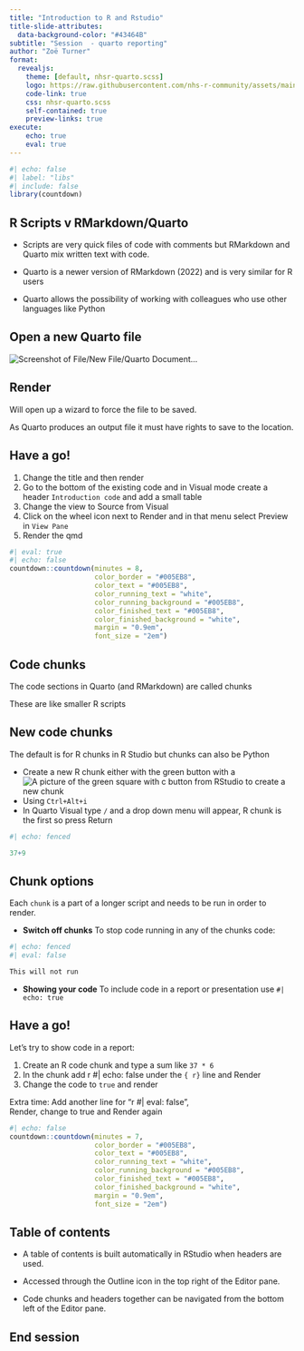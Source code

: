 ```yaml
---
title: "Introduction to R and Rstudio"
title-slide-attributes: 
  data-background-color: "#43464B"
subtitle: "Session  - quarto reporting"
author: "Zoë Turner"
format:
  revealjs:
    theme: [default, nhsr-quarto.scss]
    logo: https://raw.githubusercontent.com/nhs-r-community/assets/main/logo/nhsr-logo.svg
    code-link: true
    css: nhsr-quarto.scss
    self-contained: true
    preview-links: true
execute:
    echo: true
    eval: true
---
```


```r
#| echo: false
#| label: "libs"
#| include: false
library(countdown)
```


## R Scripts v RMarkdown/Quarto

::: incremental
- Scripts are very quick files of code with comments but RMarkdown and Quarto mix written text with code.

- Quarto is a newer version of RMarkdown (2022) and is very similar for R users

- Quarto allows the possibility of working with colleagues who use other languages like Python
:::

## Open a new Quarto file

<img src="img/session-quarto/open-file-quarto.png" alt="Screenshot of File/New File/Quarto Document..." class="center"/>

## Render

Will open up a wizard to force the file to be saved.

As Quarto produces an output file it must have rights to save to the location.


## Have a go!

1. Change the title and then render
1. Go to the bottom of the existing code and in Visual mode create a header `Introduction code` and add a small table
1. Change the view to Source from Visual
1. Click on the wheel icon next to Render and in that menu select Preview in `View Pane`
1. Render the qmd


```r
#| eval: true
#| echo: false
countdown::countdown(minutes = 8,
                     color_border = "#005EB8",
                     color_text = "#005EB8",
                     color_running_text = "white",
                     color_running_background = "#005EB8",
                     color_finished_text = "#005EB8",
                     color_finished_background = "white",
                     margin = "0.9em",
                     font_size = "2em")
```

## Code chunks

The code sections in Quarto (and RMarkdown) are called chunks  

These are like smaller R scripts  

## New code chunks

The default is for R chunks in R Studio but chunks can also be Python

- Create a new R chunk either with the green button with a <img src="img/icons/notebook-insert-chunk.png" alt="A picture of the green square with c button from RStudio to create a new chunk"/> 
- Using `Ctrl+Alt+i` 
- In Quarto Visual type `/` and a drop down menu will appear, R chunk is the first so press Return

```r
#| echo: fenced

37+9

```

## Chunk options

Each `chunk` is a part of a longer script and needs to be run in order to render.

- **Switch off chunks**
To stop code running in any of the chunks code:

```r
#| echo: fenced
#| eval: false

This will not run
```

:::incremental
- **Showing your code**
To include code in a report or presentation use `#| echo: true`
:::

## Have a go!

Let's try to show code in a report:

1. Create an R code chunk and type a sum like `37 * 6`
1. In the chunk add r #| echo: false under the `{ r}` line and Render
1. Change the code to `true` and render

Extra time: Add another line for "r #| eval: false",  
Render, change to true and Render again

```r
#| echo: false
countdown::countdown(minutes = 7,
                     color_border = "#005EB8",
                     color_text = "#005EB8",
                     color_running_text = "white",
                     color_running_background = "#005EB8",
                     color_finished_text = "#005EB8",
                     color_finished_background = "white",
                     margin = "0.9em",
                     font_size = "2em")
```

## Table of contents

- A table of contents is built automatically in RStudio when headers are used.

:::incremental
- Accessed through the Outline icon in the top right of the Editor pane.

- Code chunks and headers together can be navigated from the bottom left of the Editor pane.
:::

## End session